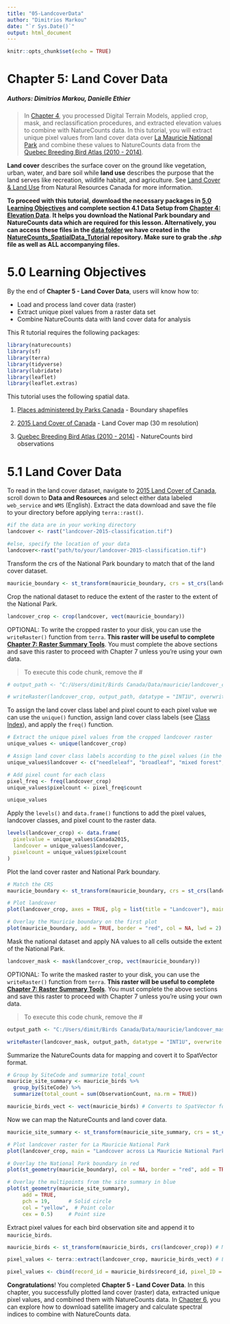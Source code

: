 ```yaml
---
title: "05-LandcoverData"
author: "Dimitrios Markou"
date: "`r Sys.Date()`"
output: html_document
---
```


```r
knitr::opts_chunk$set(echo = TRUE)
```

# Chapter 5: Land Cover Data

##### Authors: Dimitrios Markou, Danielle Ethier

> In [Chapter 4](04-ElevationData.Rmd), you processed Digital Terrain Models, applied crop, mask, and reclassification procedures, and extracted elevation values to combine with NatureCounts data. In this tutorial, you will extract unique pixel values from land cover data over [La Mauricie National Park](https://parks.canada.ca/pn-np/qc/mauricie/nature) and combine these values to NatureCounts data from the [Quebec Breeding Bird Atlas (2010 - 2014)](https://naturecounts.ca/nc/default/datasets.jsp?code=QCATLAS2PC&sec=bmdr).

**Land cover** describes the surface cover on the ground like vegetation, urban, water, and bare soil while **land use** describes the purpose that the land serves like recreation, wildlife habitat, and agriculture. See [Land Cover & Land Use](https://natural-resources.canada.ca/maps-tools-and-publications/satellite-imagery-elevation-data-and-air-photos/tutorial-fundamentals-remote-sensing/educational-resources-applications/land-cover-land-use/land-cover-land-use/9373) from Natural Resources Canada for more information.

**To proceed with this tutorial, download the necessary packages in [5.0 Learning Objectives] and complete section 4.1 Data Setup from [Chapter 4: Elevation Data](04-ElevationData.Rmd)**. **It helps you download the National Park boundary and NatureCounts data which are required for this lesson. Alternatively, you can access these files in the [data folder](https://github.com/BirdsCanada/NatureCounts_SpatialData_Tutorial/tree/d83eed714373048c8f9fdb4ea4a17f1fd4bef3f7/Data) we have created in the [NatureCounts_SpatialData_Tutorial](https://github.com/BirdsCanada/NatureCounts_SpatialData_Tutorial.git) repository. Make sure to grab the *.shp* file as well as ALL accompanying files.**

# 5.0 Learning Objectives

By the end of **Chapter 5 - Land Cover Data**, users will know how to:

-   Load and process land cover data (raster)
-   Extract unique pixel values from a raster data set
-   Combine NatureCounts data with land cover data for analysis

This R tutorial requires the following packages:

```r
library(naturecounts)
library(sf)
library(terra)
library(tidyverse)
library(lubridate)
library(leaflet)
library(leaflet.extras)
```

This tutorial uses the following spatial data.

1.  [Places administered by Parks Canada](https://open.canada.ca/data/en/dataset/e1f0c975-f40c-4313-9be2-beb951e35f4e/resource/0744186a-449b-4f1f-9f1e-952a94c6d5ca) - Boundary shapefiles

2.  [2015 Land Cover of Canada](https://open.canada.ca/data/en/dataset/4e615eae-b90c-420b-adee-2ca35896caf6) - Land Cover map (30 m resolution)

3.  [Quebec Breeding Bird Atlas (2010 - 2014)](https://naturecounts.ca/nc/default/datasets.jsp?code=QCATLAS2PC&sec=bmdr) - NatureCounts bird observations

# 5.1 Land Cover Data

To read in the land cover dataset, navigate to [2015 Land Cover of Canada](https://open.canada.ca/data/en/dataset/4e615eae-b90c-420b-adee-2ca35896caf6), scroll down to **Data and Resources** and select either data labeled `web_service` and `WMS` (English). Extract the data download and save the file to your directory before applying `terra::rast()`.

```r
#if the data are in your working directory
landcover <- rast("landcover-2015-classification.tif")

#else, specify the location of your data
landcover<-rast("path/to/your/landcover-2015-classification.tif")
```

Transform the crs of the National Park boundary to match that of the land cover dataset.

```r
mauricie_boundary <- st_transform(mauricie_boundary, crs = st_crs(landcover))
```

Crop the national dataset to reduce the extent of the raster to the extent of the National Park.

```r
landcover_crop <- crop(landcover, vect(mauricie_boundary))
```

OPTIONAL: To write the cropped raster to your disk, you can use the `writeRaster()` function from `terra`. **This raster will be useful to complete [Chapter 7: Raster Summary Tools](07-RasterSummaryTools.Rmd)**. You must complete the above sections and save this raster to proceed with Chapter 7 unless you're using your own data.

> To execute this code chunk, remove the \#

```r
# output_path <- "C:/Users/dimit/Birds Canada/Data/mauricie/landcover_crop.tif" 

# writeRaster(landcover_crop, output_path, datatype = "INT1U", overwrite = TRUE)
```

To assign the land cover class label and pixel count to each pixel value we can use the `unique()` function, assign land cover class labels (see [Class Index](https://open.canada.ca/data/en/dataset/ee1580ab-a23d-4f86-a09b-79763677eb47/resource/b8411562-49b7-4cf6-ac61-dbb893b182cc)), and apply the `freq()` function.

```r
# Extract the unique pixel values from the cropped landcover raster
unique_values <- unique(landcover_crop)

# Assign land cover class labels according to the pixel values (in the correct order)
unique_values$landcover <- c("needleleaf", "broadleaf", "mixed forest", "shrubland", "grassland", "wetland", "cropland", "barren", "urban", "water")

# Add pixel count for each class
pixel_freq <- freq(landcover_crop)
unique_values$pixelcount <- pixel_freq$count

unique_values
```
Apply  the `levels()` and `data.frame()` functions to add the pixel values, landcover classes, and pixel count to the raster data.

```r
levels(landcover_crop) <- data.frame(
  pixelvalue = unique_values$Canada2015,
  landcover = unique_values$landcover,    
  pixelcount = unique_values$pixelcount        
)
```

Plot the land cover raster and National Park boundary.

```r
# Match the CRS
mauricie_boundary <- st_transform(mauricie_boundary, crs = st_crs(landcover_crop))

# Plot landcover
plot(landcover_crop, axes = TRUE, plg = list(title = "Landcover"), main = "La Mauricie National Park - Landcover 2015")

# Overlay the Mauricie boundary on the first plot
plot(mauricie_boundary, add = TRUE, border = "red", col = NA, lwd = 2)
```
Mask the national dataset and apply NA values to all cells outside the extent of the National Park.

```r
landcover_mask <- mask(landcover_crop, vect(mauricie_boundary))
```

OPTIONAL: To write the masked raster to your disk, you can use the `writeRaster()` function from `terra`. **This raster will be useful to complete [Chapter 7: Raster Summary Tools](07-RasterSummaryTools.Rmd)**. You must complete the above sections and save this raster to proceed with Chapter 7 unless you're using your own data.

> To execute this code chunk, remove the \#

```r
output_path <- "C:/Users/dimit/Birds Canada/Data/mauricie/landcover_mask.tif"

writeRaster(landcover_mask, output_path, datatype = "INT1U", overwrite = TRUE)
```

Summarize the NatureCounts data for mapping and covert it to SpatVector format.

```r
# Group by SiteCode and summarize total_count
mauricie_site_summary <- mauricie_birds %>%
  group_by(SiteCode) %>%
  summarize(total_count = sum(ObservationCount, na.rm = TRUE))
```

```r
mauricie_birds_vect <- vect(mauricie_birds) # Converts to SpatVector format
```

Now we can map the NatureCounts and land cover data.

```r
mauricie_site_summary <- st_transform(mauricie_site_summary, crs = st_crs(landcover_crop)) # Match the CRS

# Plot landcover raster for La Mauricie National Park
plot(landcover_crop, main = "Landcover across La Mauricie National Park")

# Overlay the National Park boundary in red
plot(st_geometry(mauricie_boundary), col = NA, border = "red", add = TRUE)

# Overlay the multipoints from the site summary in blue
plot(st_geometry(mauricie_site_summary), 
     add = TRUE, 
     pch = 19,      # Solid circle
     col = "yellow",  # Point color
     cex = 0.5)     # Point size
```

Extract pixel values for each bird observation site and append it to `mauricie_birds`.

```r
mauricie_birds <- st_transform(mauricie_birds, crs(landcover_crop)) # Match the CRS

pixel_values <- terra::extract(landcover_crop, mauricie_birds_vect) # Extracts the NDVI values for each point

pixel_values <- cbind(record_id = mauricie_birds$record_id, pixel_ID = pixel_values[, 2]) # Creates the record_id and pixel_ID columns 
```

**Congratulations**! You completed **Chapter 5 - Land Cover Data**. In this chapter, you successfully plotted land cover (raster) data, extracted unique pixel values, and combined them with NatureCounts data. In [Chapter 6](06-SatelliteImagery.Rmd), you can explore how to download satellite imagery and calculate spectral indices to combine with NatureCounts data.
